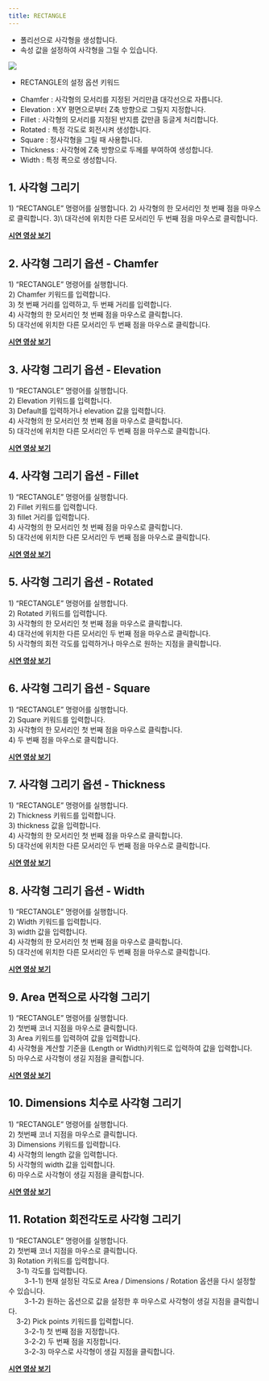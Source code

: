 ```yaml
---
title: RECTANGLE 
---
```



[image1]: ../../../../../assets/images/commands/rectangle/image1.png


* 폴리선으로 사각형을 생성합니다.  
* 속성 값을 설정하여 사각형을 그릴 수 있습니다.

![][image1]

* RECTANGLE의 설정 옵션 키워드  
- Chamfer : 사각형의 모서리를 지정된 거리만큼 대각선으로 자릅니다.  
- Elevation : XY 평면으로부터 Z축 방향으로 그릴지 지정합니다.  
- Fillet : 사각형의 모서리를 지정된 반지름 값만큼 둥글게 처리합니다.  
- Rotated : 특정 각도로 회전시켜 생성합니다.  
- Square : 정사각형을 그릴 때 사용합니다.  
- Thickness : 사각형에 Z축 방향으로 두께를 부여하여 생성합니다.  
- Width : 특정 폭으로 생성합니다.

## **1\. 사각형 그리기**
1\) “RECTANGLE” 명령어를 실행합니다.
2\) 사각형의 한 모서리인 첫 번째 점을 마우스로 클릭합니다.
3)\ 대각선에 위치한 다른 모서리인 두 번째 점을 마우스로 클릭합니다.

[**<Icon name="youtube" class="emoji"/> 시연 영상 보기**](https://youtu.be/FbsJL06fZas)

## **2\. 사각형 그리기 옵션 \- Chamfer**

1\) “RECTANGLE” 명령어를 실행합니다.  
2\) Chamfer 키워드를 입력합니다.  
3\) 첫 번째 거리를 입력하고, 두 번째 거리를 입력합니다.  
4\) 사각형의 한 모서리인 첫 번째 점을 마우스로 클릭합니다.  
5\) 대각선에 위치한 다른 모서리인 두 번째 점을 마우스로 클릭합니다.

[**<Icon name="youtube" class="emoji"/> 시연 영상 보기**](https://youtu.be/1eD8ObjTMAc)

## **3\. 사각형 그리기 옵션 \- Elevation**

1\) “RECTANGLE” 명령어를 실행합니다.  
2\) Elevation 키워드를 입력합니다.  
3\) Default를 입력하거나 elevation 값을 입력합니다.  
4\) 사각형의 한 모서리인 첫 번째 점을 마우스로 클릭합니다.  
5\) 대각선에 위치한 다른 모서리인 두 번째 점을 마우스로 클릭합니다.

[**<Icon name="youtube" class="emoji"/> 시연 영상 보기**](https://youtu.be/9zgUT9rsw44)

## **4\. 사각형 그리기 옵션 \- Fillet**

1\) “RECTANGLE” 명령어를 실행합니다.  
2\) Fillet 키워드를 입력합니다.  
3\) fillet 거리를 입력합니다.  
4\) 사각형의 한 모서리인 첫 번째 점을 마우스로 클릭합니다.  
5\) 대각선에 위치한 다른 모서리인 두 번째 점을 마우스로 클릭합니다.

[**<Icon name="youtube" class="emoji"/> 시연 영상 보기**](https://youtu.be/CWb2KC9vqvQ)

## **5\. 사각형 그리기 옵션 \- Rotated**

1\) “RECTANGLE” 명령어를 실행합니다.  
2\) Rotated 키워드를 입력합니다.  
3\) 사각형의 한 모서리인 첫 번째 점을 마우스로 클릭합니다.  
4\) 대각선에 위치한 다른 모서리인 두 번째 점을 마우스로 클릭합니다.  
5\) 사각형의 회전 각도를 입력하거나 마우스로 원하는 지점을 클릭합니다.

[**<Icon name="youtube" class="emoji"/> 시연 영상 보기**](https://youtu.be/1g4l6Nju5Fk)

## **6\. 사각형 그리기 옵션 \- Square**

1\) “RECTANGLE” 명령어를 실행합니다.  
2\) Square 키워드를 입력합니다.  
3\) 사각형의 한 모서리인 첫 번째 점을 마우스로 클릭합니다.  
4\) 두 번째 점을 마우스로 클릭합니다.

[**<Icon name="youtube" class="emoji"/> 시연 영상 보기**](https://youtu.be/ucH37P0iW_o)

## **7\. 사각형 그리기 옵션 \- Thickness**

1\) “RECTANGLE” 명령어를 실행합니다.  
2\) Thickness 키워드를 입력합니다.  
3\) thickness 값을 입력합니다.  
4\) 사각형의 한 모서리인 첫 번째 점을 마우스로 클릭합니다.  
5\) 대각선에 위치한 다른 모서리인 두 번째 점을 마우스로 클릭합니다.

[**<Icon name="youtube" class="emoji"/> 시연 영상 보기**](https://youtu.be/MCJmiAXfKYM)

## **8\. 사각형 그리기 옵션 \- Width**

1\) “RECTANGLE” 명령어를 실행합니다.  
2\) Width 키워드를 입력합니다.  
3\) width 값을 입력합니다.  
4\) 사각형의 한 모서리인 첫 번째 점을 마우스로 클릭합니다.  
5\) 대각선에 위치한 다른 모서리인 두 번째 점을 마우스로 클릭합니다.

[**<Icon name="youtube" class="emoji"/> 시연 영상 보기**](https://youtu.be/YFZbsU5AD78)

## **9\. Area 면적으로 사각형 그리기**

1\) “RECTANGLE” 명령어를 실행합니다.  
2\) 첫번째 코너 지점을 마우스로 클릭합니다.  
3\) Area 키워드를 입력하여 값을 입력합니다.  
4\) 사각형을 계산할 기준을 (Length or Width)키워드로 입력하여 값을 입력합니다.  
5\) 마우스로 사각형이 생길 지점을 클릭합니다.

[**<Icon name="youtube" class="emoji"/> 시연 영상 보기**](https://youtu.be/FKTHOmB5LWk)

## **10\. Dimensions 치수로 사각형 그리기**

1\) “RECTANGLE” 명령어를 실행합니다.  
2\) 첫번째 코너 지점을 마우스로 클릭합니다.  
3\) Dimensions 키워드를 입력합니다.  
4\) 사각형의 length 값을 입력합니다.  
5\) 사각형의 width 값을 입력합니다.  
6\) 마우스로 사각형이 생길 지점을 클릭합니다.

[**<Icon name="youtube" class="emoji"/> 시연 영상 보기**](https://youtu.be/3mtwqrI17wQ)

## **11\. Rotation 회전각도로 사각형 그리기**

1\) “RECTANGLE” 명령어를 실행합니다.  
2\) 첫번째 코너 지점을 마우스로 클릭합니다.  
3\) Rotation 키워드를 입력합니다.  
&nbsp;&nbsp;&nbsp;&nbsp;3-1) 각도를 입력합니다.  
&nbsp;&nbsp;&nbsp;&nbsp;&nbsp;&nbsp;&nbsp;&nbsp;3-1-1) 현재 설정된 각도로 Area / Dimensions / Rotation 옵션을 다시 설정할 수 있습니다.  
&nbsp;&nbsp;&nbsp;&nbsp;&nbsp;&nbsp;&nbsp;&nbsp;3-1-2) 원하는 옵션으로 값을 설정한 후 마우스로 사각형이 생길 지점을 클릭합니다.  
&nbsp;&nbsp;&nbsp;&nbsp;3-2) Pick points 키워드를 입력합니다.  
&nbsp;&nbsp;&nbsp;&nbsp;&nbsp;&nbsp;&nbsp;&nbsp;3-2-1) 첫 번째 점을 지정합니다.  
&nbsp;&nbsp;&nbsp;&nbsp;&nbsp;&nbsp;&nbsp;&nbsp;3-2-2) 두 번째 점을 지정합니다.  
&nbsp;&nbsp;&nbsp;&nbsp;&nbsp;&nbsp;&nbsp;&nbsp;3-2-3) 마우스로 사각형이 생길 지점을 클릭합니다.

[**<Icon name="youtube" class="emoji"/> 시연 영상 보기**](https://youtu.be/endF0VmhfD4)
